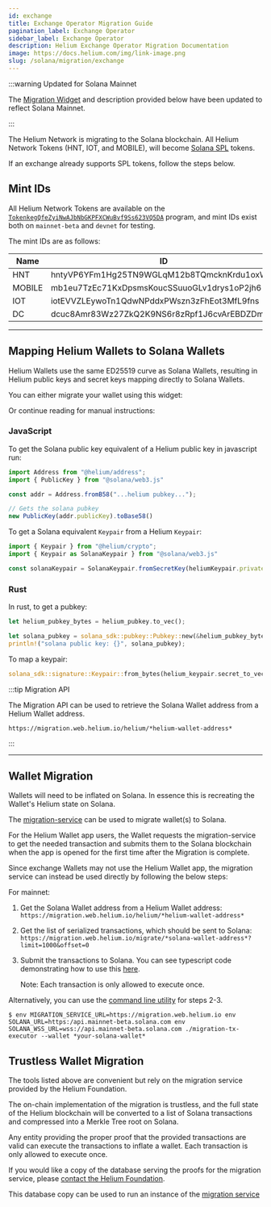 ```yaml
---
id: exchange
title: Exchange Operator Migration Guide
pagination_label: Exchange Operator
sidebar_label: Exchange Operator
description: Helium Exchange Operator Migration Documentation
image: https://docs.helium.com/img/link-image.png
slug: /solana/migration/exchange
---
```



<LegacyContentBanner />

:::warning Updated for Solana Mainnet

The [Migration Widget](/solana/migration/exchange#mapping-helium-wallets-to-solana-wallets) and
description provided below have been updated to reflect Solana Mainnet.

:::

The Helium Network is migrating to the Solana blockchain. All Helium Network Tokens (HNT, IOT, and
MOBILE), will become [Solana SPL](https://spl.solana.com/token) tokens.

If an exchange already supports SPL tokens, follow the steps below.

## Mint IDs

All Helium Network Tokens are available on the
[`TokenkegQfeZyiNwAJbNbGKPFXCWuBvf9Ss623VQ5DA`](https://explorer.solana.com/address/TokenkegQfeZyiNwAJbNbGKPFXCWuBvf9Ss623VQ5DA)
program, and mint IDs exist both on `mainnet-beta` and `devnet` for testing.

The mint IDs are as follows:

| Name   | ID                                          |
| ------ | ------------------------------------------- |
| HNT    | hntyVP6YFm1Hg25TN9WGLqM12b8TQmcknKrdu1oxWux |
| MOBILE | mb1eu7TzEc71KxDpsmsKoucSSuuoGLv1drys1oP2jh6 |
| IOT    | iotEVVZLEywoTn1QdwNPddxPWszn3zFhEot3MfL9fns |
| DC     | dcuc8Amr83Wz27ZkQ2K9NS6r8zRpf1J6cvArEBDZDmm |

---

## Mapping Helium Wallets to Solana Wallets

Helium Wallets use the same ED25519 curve as Solana Wallets, resulting in Helium public keys and
secret keys mapping directly to Solana Wallets.

You can either migrate your wallet using this widget:


<MigrateWallet />

Or continue reading for manual instructions:

### JavaScript

To get the Solana public key equivalent of a Helium public key in javascript run:

<!-- prettier-ignore -->
```javascript
import Address from "@helium/address";
import { PublicKey } from "@solana/web3.js"

const addr = Address.fromB58("...helium pubkey...");

// Gets the solana pubkey
new PublicKey(addr.publicKey).toBase58()
```

To get a Solana equivalent `Keypair` from a Helium `Keypair`:

<!-- prettier-ignore -->
```javascript
import { Keypair } from "@helium/crypto";
import { Keypair as SolanaKeypair } from "@solana/web3.js"

const solanaKeypair = SolanaKeypair.fromSecretKey(heliumKeypair.privateKey);
```

### Rust

In rust, to get a pubkey:

```rust
let helium_pubkey_bytes = helium_pubkey.to_vec();

let solana_pubkey = solana_sdk::pubkey::Pubkey::new(&helium_pubkey_bytes[1..]);
println!("solana public key: {}", solana_pubkey);
```

To map a keypair:

```rust
solana_sdk::signature::Keypair::from_bytes(helium_keypair.secret_to_vec())
```

:::tip Migration API

The Migration API can be used to retrieve the Solana Wallet address from a Helium Wallet address.

`https://migration.web.helium.io/helium/*helium-wallet-address*`

:::

---

## Wallet Migration

Wallets will need to be inflated on Solana. In essence this is recreating the Wallet's Helium state
on Solana.

The
[migration-service](https://github.com/helium/helium-program-library/tree/master/packages/migration-service)
can be used to migrate wallet(s) to Solana.

For the Helium Wallet app users, the Wallet requests the migration-service to get the needed
transaction and submits them to the Solana blockchain when the app is opened for the first time
after the Migration is complete.

Since exchange Wallets may not use the Helium Wallet app, the migration service can instead be used
directly by following the below steps:

For mainnet:

1. Get the Solana Wallet address from a Helium Wallet address:
   `https://migration.web.helium.io/helium/*helium-wallet-address*`

2. Get the list of serialized transactions, which should be sent to Solana:
   `https://migration.web.helium.io/migrate/*solana-wallet-address*?limit=1000&offset=0`

3. Submit the transactions to Solana. You can see typescript code demonstrating how to use this
   [here](https://github.com/helium/helium-program-library/blob/master/packages/migration-service/src/test-submit.ts#L37).

   Note: Each transaction is only allowed to execute once.

Alternatively, you can use the
[command line utility](https://github.com/helium/helium-program-library/releases/tag/v0.0.27-migration-cli)
for steps 2-3.

```
$ env MIGRATION_SERVICE_URL=https://migration.web.helium.io env SOLANA_URL=https:/api.mainnet-beta.solana.com env SOLANA_WSS_URL=wss://api.mainnet-beta.solana.com ./migration-tx-executor --wallet *your-solana-wallet*
```

## Trustless Wallet Migration

The tools listed above are convenient but rely on the migration service provided by the Helium
Foundation.

The on-chain implementation of the migration is trustless, and the full state of the Helium
blockchain will be converted to a list of Solana transactions and compressed into a Merkle Tree root
on Solana.

Any entity providing the proper proof that the provided transactions are valid can execute the
transactions to inflate a wallet. Each transaction is only allowed to execute once.

If you would like a copy of the database serving the proofs for the migration service, please
[contact the Helium Foundation](mailto:hello@helium.foundation).

This database copy can be used to run an instance of the
[migration service](https://github.com/helium/helium-program-library/tree/master/packages/migration-service)

